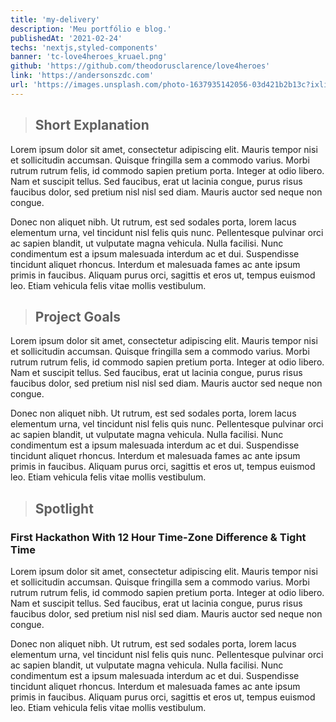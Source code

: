 ```yaml
---
title: 'my-delivery'
description: 'Meu portfólio e blog.'
publishedAt: '2021-02-24'
techs: 'nextjs,styled-components'
banner: 'tc-love4heroes_kruael.png'
github: 'https://github.com/theodorusclarence/love4heroes'
link: 'https://andersonszdc.com'
url: 'https://images.unsplash.com/photo-1637935142056-03d421b2b13c?ixlib=rb-1.2.1&ixid=MnwxMjA3fDB8MHxwaG90by1wYWdlfHx8fGVufDB8fHx8&auto=format&fit=crop&w=2670&q=80'
---
```


> ## Short Explanation

Lorem ipsum dolor sit amet, consectetur adipiscing elit. Mauris tempor nisi et sollicitudin accumsan. Quisque fringilla sem a commodo varius. Morbi rutrum rutrum felis, id commodo sapien pretium porta. Integer at odio libero. Nam et suscipit tellus. Sed faucibus, erat ut lacinia congue, purus risus faucibus dolor, sed pretium nisl nisl sed diam. Mauris auctor sed neque non congue.

Donec non aliquet nibh. Ut rutrum, est sed sodales porta, lorem lacus elementum urna, vel tincidunt nisl felis quis nunc. Pellentesque pulvinar orci ac sapien blandit, ut vulputate magna vehicula. Nulla facilisi. Nunc condimentum est a ipsum malesuada interdum ac et dui. Suspendisse tincidunt aliquet rhoncus. Interdum et malesuada fames ac ante ipsum primis in faucibus. Aliquam purus orci, sagittis et eros ut, tempus euismod leo. Etiam vehicula felis vitae mollis vestibulum.

> ## Project Goals

Lorem ipsum dolor sit amet, consectetur adipiscing elit. Mauris tempor nisi et sollicitudin accumsan. Quisque fringilla sem a commodo varius. Morbi rutrum rutrum felis, id commodo sapien pretium porta. Integer at odio libero. Nam et suscipit tellus. Sed faucibus, erat ut lacinia congue, purus risus faucibus dolor, sed pretium nisl nisl sed diam. Mauris auctor sed neque non congue.

Donec non aliquet nibh. Ut rutrum, est sed sodales porta, lorem lacus elementum urna, vel tincidunt nisl felis quis nunc. Pellentesque pulvinar orci ac sapien blandit, ut vulputate magna vehicula. Nulla facilisi. Nunc condimentum est a ipsum malesuada interdum ac et dui. Suspendisse tincidunt aliquet rhoncus. Interdum et malesuada fames ac ante ipsum primis in faucibus. Aliquam purus orci, sagittis et eros ut, tempus euismod leo. Etiam vehicula felis vitae mollis vestibulum.

> ## Spotlight

### First Hackathon With 12 Hour Time-Zone Difference & Tight Time

Lorem ipsum dolor sit amet, consectetur adipiscing elit. Mauris tempor nisi et sollicitudin accumsan. Quisque fringilla sem a commodo varius. Morbi rutrum rutrum felis, id commodo sapien pretium porta. Integer at odio libero. Nam et suscipit tellus. Sed faucibus, erat ut lacinia congue, purus risus faucibus dolor, sed pretium nisl nisl sed diam. Mauris auctor sed neque non congue.

Donec non aliquet nibh. Ut rutrum, est sed sodales porta, lorem lacus elementum urna, vel tincidunt nisl felis quis nunc. Pellentesque pulvinar orci ac sapien blandit, ut vulputate magna vehicula. Nulla facilisi. Nunc condimentum est a ipsum malesuada interdum ac et dui. Suspendisse tincidunt aliquet rhoncus. Interdum et malesuada fames ac ante ipsum primis in faucibus. Aliquam purus orci, sagittis et eros ut, tempus euismod leo. Etiam vehicula felis vitae mollis vestibulum.